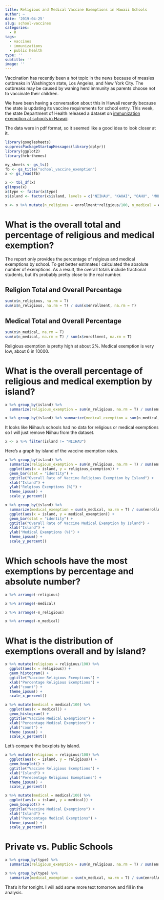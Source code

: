 ```yaml
---
title: Religious and Medical Vaccine Exemptions in Hawaii Schools
author: ~
date: '2019-04-25'
slug: school-vaccines
categories: 
  - R
tags: 
  - vaccines
  - immunizations
  - public health
type: ''
subtitle: ''
image: ''
---
```


Vaccination has recently been a hot topic in the news because of measles outbreaks in Washington state, Los Angeles, and New York City. The outbreaks may be caused by waning herd immunity as parents choose not to vaccinate their children. 

We have been having a conversation about this in Hawaii recently because the state is updating its vaccine requirements for school entry. This week, the state Department of Health released a dataset on [immunization exemption at schools in Hawaii](http://www.hawaiinewsnow.com/2019/04/24/what-percentage-kids-arent-vaccinated-your-childs-school-heres-list/).

The data were in pdf format, so it seemed like a good idea to look closer at it.

```r
library(googlesheets)
suppressPackageStartupMessages(library(dplyr))
library(ggplot2)
library(hrbrthemes)
```

```r
my_sheets <- gs_ls()
fb <- gs_title("school_vaccine_exemption")
x <- gs_read(fb)
```

```r
x <- tbl_df(x)
glimpse(x)
x$type <- factor(x$type)
x$island <- factor(x$island, levels = c("NIIHAU", "KAUAI", "OAHU", "MOLOKAI", "LANAI", "MAUI", "HAWAII"))
```

```r
x <- x %>% mutate(n_religious = enrollment*religious/100, n_medical = enrollment*medical/100)
```

# What is the overall total and percentage of religious and medical exemption?

The report only provides the percentage of relgious and medical exemptions by school. To get better estimates I calculated the absolute number of exemptions. As a result, the overall totals include fractional students, but it's probably pretty close to the real number.

## Religion Total and Overall Percentage
```r
sum(x$n_religious, na.rm = T)
sum(x$n_religious, na.rm = T) / sum(x$enrollment, na.rm = T)
```

## Medical Total and Overall Percentage
```r
sum(x$n_medical, na.rm = T)
sum(x$n_medical, na.rm = T) / sum(x$enrollment, na.rm = T)
```

Religious exemption is pretty high at about 2%. Medical exemption is very low, about 6 in 10000.

# What is the overall percentage of religious and medical exemption by island?

```r
x %>% group_by(island) %>% 
  summarize(religious_exemption = sum(n_religious, na.rm = T) / sum(enrollment, na.rm = T)) 
```

```r
x %>% group_by(island) %>% summarize(medical_exemption = sum(n_medical, na.rm = T) / sum(enrollment, na.rm = T))
```

It looks like Niihau's schools had no data for religious or medical exemptions so I will just remove Niihau from the dataset.

```r
x <- x %>% filter(island != "NIIHAU")
```

Here's a graph by island of the vaccine exemption rates.
```r
x %>% group_by(island) %>% 
  summarize(religious_exemption = sum(n_religious, na.rm = T) / sum(enrollment, na.rm = T)) %>%
  ggplot(aes(x = island, y = religious_exemption)) +
  geom_bar(stat = "identity") +
  ggtitle("Overall Rate of Vaccine Religious Exemption by Island") +
  xlab("Island") +
  ylab("Relgious Exemptions (%)") +
  theme_ipsum() +
  scale_y_percent()
```

```r
x %>% group_by(island) %>% 
  summarize(medical_exemption = sum(n_medical, na.rm = T) / sum(enrollment, na.rm = T)) %>%
  ggplot(aes(x = island, y = medical_exemption)) +
  geom_bar(stat = "identity") +
  ggtitle("Overall Rate of Vaccine Medical Exemption by Island") +
  xlab("Island") +
  ylab("Medical Exemptions (%)") +
  theme_ipsum() +
  scale_y_percent()
```

# Which schools have the most exemptions by percentage and absolute number?

```r
x %>% arrange(-religious)
```

```r
x %>% arrange(-medical)
```

```r
x %>% arrange(-n_religious)
```

```r
x %>% arrange(-n_medical)
```


# What is the distribution of exemptions overall and by island?

```r
x %>% mutate(religious = religious/100) %>%
  ggplot(aes(x = religious)) +
  geom_histogram() +
  ggtitle("Vaccine Religious Exemptions") +
  xlab("Percentage Religious Exemptions") +
  ylab("count") +
  theme_ipsum() +
  scale_x_percent()
```


```r
x %>% mutate(medical = medical/100) %>%
  ggplot(aes(x = medical)) +
  geom_histogram() +
  ggtitle("Vaccine Medical Exemptions") +
  xlab("Percentage Medical Exemptions") +
  ylab("count") +
  theme_ipsum() +
  scale_x_percent()
```

Let's compare the boxplots by island.

```r
x %>% mutate(religious = religious/100) %>%
  ggplot(aes(x = island, y = religious)) +
  geom_boxplot() +
  ggtitle("Vaccine Religious Exemptions") +
  xlab("Island") +
  ylab("Perecentage Religious Exemptions") +
  theme_ipsum() +
  scale_y_percent()
```

```r
x %>% mutate(medical = medical/100) %>%
  ggplot(aes(x = island, y = medical)) +
  geom_boxplot() +
  ggtitle("Vaccine Medical Exemptions") +
  xlab("Island") +
  ylab("Perecentage Medical Exemptions") +
  theme_ipsum() +
  scale_y_percent()
```

# Private vs. Public Schools
```r
x %>% group_by(type) %>% 
  summarize(religious_exemption = sum(n_religious, na.rm = T) / sum(enrollment, na.rm = T))
```

```r
x %>% group_by(type) %>% 
  summarize(medical_exemption = sum(n_medical, na.rm = T) / sum(enrollment, na.rm = T))
```

That's it for tonight. I will add some more text tomorrow and fill in the analysis.
